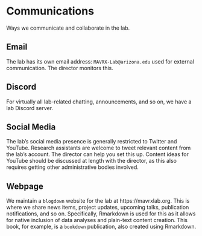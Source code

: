 # Communications {#comms}

Ways we communicate and collaborate in the lab.

## Email {#email}

The lab has its own email address: `MAVRX-Lab@arizona.edu` used for external communication. The director monitors this.

## Discord {#discord}

For virtually all lab-related chatting, announcements, and so on, we have a lab Discord server.
\index{Discord}

## Social Media {#social}

The lab's social media presence is generally restricted to Twitter and YouTube. Research assistants are welcome to tweet relevant content from the lab's account. The director can help you set this up. Content ideas for YouTube should be discussed at length with the director, as this also requires getting other administrative bodies involved.

## Webpage {#webpage}

We maintain a `blogdown` website for the lab at https://mavrxlab.org. This is where we share news items, project updates, upcoming talks, publication notifications, and so on. Specifically, Rmarkdown is used for this as it allows for native inclusion of data analyses and plain-text content creation. This book, for example, is a `bookdown` publication, also created using Rmarkdown.